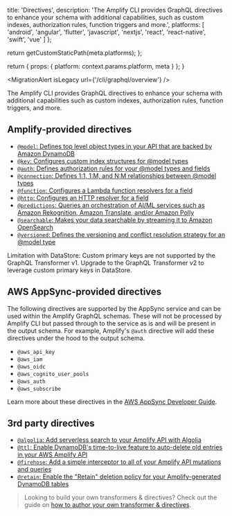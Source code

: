 
  title: 'Directives',
  description:
    'The Amplify CLI provides GraphQL directives to enhance your schema with additional capabilities, such as custom indexes, authorization rules, function triggers and more.',
  platforms: [
    'android',
    'angular',
    'flutter',
    'javascript',
    'nextjs',
    'react',
    'react-native',
    'swift',
    'vue'
  ]
};

  return getCustomStaticPath(meta.platforms);
};

  return {
    props: {
      platform: context.params.platform,
      meta
    }
  };
}

<MigrationAlert isLegacy url={'/cli/graphql/overview'} />

The Amplify CLI provides GraphQL directives to enhance your schema with additional capabilities such as custom indexes, authorization rules, function triggers, and more.

## Amplify-provided directives

- [`@model`: Defines top level object types in your API that are backed by Amazon DynamoDB](/cli-legacy/graphql-transformer/model)
- [`@key`: Configures custom index structures for @model types](/cli-legacy/graphql-transformer/key)
- [`@auth`: Defines authorization rules for your @model types and fields](/cli-legacy/graphql-transformer/auth)
- [`@connection`: Defines 1:1, 1:M, and N:M relationships between @model types](/cli-legacy/graphql-transformer/connection)
- [`@function`: Configures a Lambda function resolvers for a field](/cli-legacy/graphql-transformer/function)
- [`@http`: Configures an HTTP resolver for a field](/cli-legacy/graphql-transformer/http)
- [`@predictions`: Queries an orchestration of AI/ML services such as Amazon Rekognition, Amazon Translate, and/or Amazon Polly](/cli-legacy/graphql-transformer/predictions)
- [`@searchable`: Makes your data searchable by streaming it to Amazon OpenSearch](/cli-legacy/graphql-transformer/searchable)
- [`@versioned`: Defines the versioning and conflict resolution strategy for an @model type](/cli-legacy/graphql-transformer/versioned)

<Callout warning>
  Limitation with DataStore: Custom primary keys are not supported by the
  GraphQL Transformer v1. Upgrade to the GraphQL Transformer v2 to leverage
  custom primary keys in DataStore.
</Callout>

## AWS AppSync-provided directives

The following directives are supported by the AppSync service and can be used within the Amplify GraphQL schemas. These will not be processed by Amplify CLI but passed through to the service as is and will be present in the output schema. For example, Amplify's `@auth` directive will add these directives under the hood to the output schema.

- `@aws_api_key`
- `@aws_iam`
- `@aws_oidc`
- `@aws_cognito_user_pools`
- `@aws_auth`
- `@aws_subscribe`

Learn more about these directives in the [AWS AppSync Developer Guide](https://docs.aws.amazon.com/appsync/latest/devguide/security-authz.html).

## 3rd party directives

- [`@algolia`: Add serverless search to your Amplify API with Algolia](https://github.com/thefinnomenon/graphql-algolia-transformer)
- [`@ttl`: Enable DynamoDB's time-to-live feature to auto-delete old entries in your AWS Amplify API](https://github.com/flogy/graphql-ttl-transformer)
- [`@firehose`: Add a simple interceptor to all of your Amplify API mutations and queries](https://github.com/LaugnaHealth/graphql-firehose-transformer)
- [`@retain`: Enable the "Retain" deletion policy for your Amplify-generated DynamoDB tables](https://github.com/flogy/graphql-retain-transformer)

> Looking to build your own transformers & directives? Check out the guide on [how to author your own transformer & directives](/cli/plugins/authoring#authoring-custom-graphql-transformers--directives).
